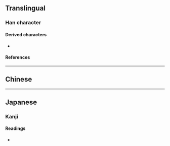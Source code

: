 {{also|淵}}
{{character info}}
==Translingual==

===Han character===
{{Han char|rn=85|rad=水|as=08|sn=11|four=|canj=ELFL|ids=⿰氵𫂱}}

====Derived characters====
* {{l|mul|[[𫯶]], [[𡈛]]}}

====References====
{{Han ref|kx=0633.371|dkj=17750|dj=1039.190|hdz=31654.020|uh=6E0A}}

----

==Chinese==
{{zh-see|淵}}

----

==Japanese==

===Kanji===
{{ja-kanji|grade=|rs=水08|kyu=淵}}

====Readings====
* {{ja-readings|on=[[えん]] (en)|kun=[[ふち]] (fuchi), [[ぶち]] (buchi)}}